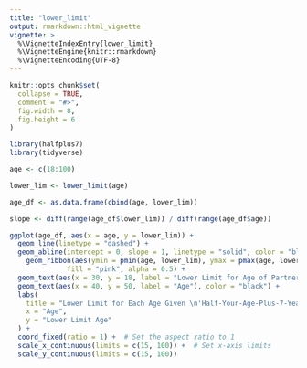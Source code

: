 ```yaml
---
title: "lower_limit"
output: rmarkdown::html_vignette
vignette: >
  %\VignetteIndexEntry{lower_limit}
  %\VignetteEngine{knitr::rmarkdown}
  %\VignetteEncoding{UTF-8}
---
```


```r
knitr::opts_chunk$set(
  collapse = TRUE,
  comment = "#>",
  fig.width = 8,
  fig.height = 6
)
```

```r
library(halfplus7)
library(tidyverse)
```

```r
age <- c(18:100)

lower_lim <- lower_limit(age)

age_df <- as.data.frame(cbind(age, lower_lim))

slope <- diff(range(age_df$lower_lim)) / diff(range(age_df$age))

ggplot(age_df, aes(x = age, y = lower_lim)) +
  geom_line(linetype = "dashed") +
  geom_abline(intercept = 0, slope = 1, linetype = "solid", color = "black") +
    geom_ribbon(aes(ymin = pmin(age, lower_lim), ymax = pmax(age, lower_lim)),
              fill = "pink", alpha = 0.5) +
  geom_text(aes(x = 30, y = 18, label = "Lower Limit for Age of Partner"), color = "darkred", angle = atan(slope) * (180 / pi), hjust = 0) +
  geom_text(aes(x = 40, y = 50, label = "Age"), color = "black") +
  labs(
    title = "Lower Limit for Each Age Given \n'Half-Your-Age-Plus-7-Years' Rule",
    x = "Age",
    y = "Lower Limit Age"
  ) +
  coord_fixed(ratio = 1) +  # Set the aspect ratio to 1
  scale_x_continuous(limits = c(15, 100)) +  # Set x-axis limits
  scale_y_continuous(limits = c(15, 100)) 


```
